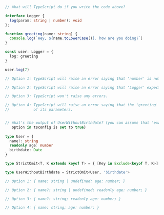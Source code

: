 ```typescript
// What will TypeScript do if you write the code above?

interface Logger {
  log(param: string | number): void
};

function greeting(name: string) {
  console.log(`Hey, ${name.toLowerCase()}, how are you doing?`)
}

const user: Logger = {
  log: greeting
}

user.log(7)

// Option 1: TypeScript will raise an error saying that 'number' is not assignable to 'string'.

// Option 2: TypeScript will raise an error saying that 'Logger' expects a method, but you are passing a function.

// Option 3: TypeScript won't raise any errors.

// Option 4: TypeScript will raise an error saying that the 'greeting' function is not assignable to 'log' because 
//           of its parameters.


// What's the output of UserWithoutBirthdate? (you can assume that "exactOptionalPropertyTypes"
   option in tsconfig is set to true)
 
type User = {
  name?: string
  readonly age: number
  birthdate: Date
}

type StrictOmit<T, K extends keyof T> = { [Key in Exclude<keyof T, K>]: T[Key] }

type UserWithoutBirthdate = StrictOmit<User, 'birthdate'>

// Option 1: { name: string | undefined; age: number; }

// Option 2: { name?: string | undefined; readonly age: number; }

// Option 3: { name?: string; readonly age: number; }

// Option 4: { name: string; age: number; }

```
